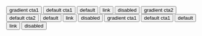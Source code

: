 
<Meta title="Styled Components" id="about-3" />

<AppProvider>
<Wrapper>

<Container variant="bg-color">
  <Title color="cta1">on light:</Title>
  <Content>
    <Button variant="bg-gradient" color="cta1">
      gradient cta1
    </Button>
    <Button color="cta1">default cta1</Button>
    <Button>default</Button>
    <Button variant="link" color="cta1">
      link
    </Button>
    <Button variant="disabled" color="cta1">
      disabled
    </Button>
  </Content>
</Container>

<Container variant="bg-gradient" color="cta1">
  <Title color="cta2">on gradient:</Title>
  <Content>
    <Button variant="bg-gradient" color="cta2">
      gradient cta2
    </Button>
    <Button color="cta2">default cta2</Button>
    <Button>default</Button>
    <Button variant="link" color="cta2">
      link
    </Button>
    <Button variant="disabled" color="cta2">
      disabled
    </Button>
  </Content>
</Container>

<Container variant="bg-color" shade="onDark">
  <Title shade="onDark">on dark:</Title>
  <Content>
    <Button variant="bg-gradient" color="cta1">
      gradient cta1
    </Button>
    <Button color="cta1">default cta1</Button>
    <Button>default</Button>
    <Button variant="link" color="cta1">
      link
    </Button>
    <Button variant="disabled" color="cta1">
      disabled
    </Button>
  </Content>
</Container>

</Wrapper>
</AppProvider>
